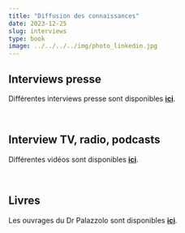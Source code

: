 ```yaml
---
title: "Diffusion des connaissances"
date: 2023-12-25
slug: interviews  
type: book
image: ../../../../img/photo_linkedin.jpg
---
```


## Interviews presse

Différentes interviews presse sont disponibles **[ici](https://www.facebook.com/media/set/?set=a.10150356662827691&type=3)**.

<br>

## Interview TV, radio, podcasts

Différentes vidéos sont disponibles **[ici](https://www.youtube.com/channel/UCMF4Vhgt6gOYQaiE2jlKoHw)**.

<br>

## Livres

Les ouvrages du Dr Palazzolo sont disponibles **[ici](https://www.docteurjeromepalazzolo.fr/content/livres/)**.
